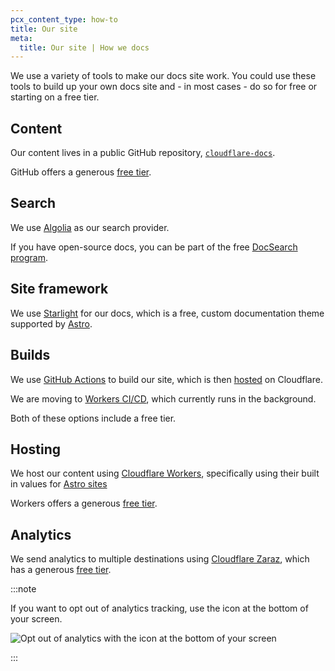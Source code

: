 ```yaml
---
pcx_content_type: how-to
title: Our site
meta:
  title: Our site | How we docs
---
```


We use a variety of tools to make our docs site work. You could use these tools to build up your own docs site and - in most cases - do so for free or starting on a free tier.

## Content

Our content lives in a public GitHub repository, [`cloudflare-docs`](https://github.com/cloudflare/cloudflare-docs).

GitHub offers a generous [free tier](https://github.com/pricing).

## Search

We use [Algolia](https://www.algolia.com/) as our search provider.

If you have open-source docs, you can be part of the free [DocSearch program](https://docsearch.algolia.com/).

## Site framework

We use [Starlight](https://starlight.astro.build/) for our docs, which is a free, custom documentation theme supported by [Astro](https://astro.build/).

## Builds

We use [GitHub Actions](https://github.com/features/actions) to build our site, which is then [hosted](#hosting) on Cloudflare.

We are moving to [Workers CI/CD](/workers/ci-cd/), which currently runs in the background.

Both of these options include a free tier.

## Hosting

We host our content using [Cloudflare Workers](/workers/static-assets/), specifically using their built in values for [Astro sites](/workers/framework-guides/web-apps/astro/)

Workers offers a generous [free tier](/workers/platform/pricing/).

## Analytics

We send analytics to multiple destinations using [Cloudflare Zaraz](/zaraz/), which has a generous [free tier](/zaraz/pricing-info/).

:::note

If you want to opt out of analytics tracking, use the icon at the bottom of your screen.

![Opt out of analytics with the icon at the bottom of your screen](~/assets/images/style-guide/how-we-docs/privacy-opt-out.png)

:::
